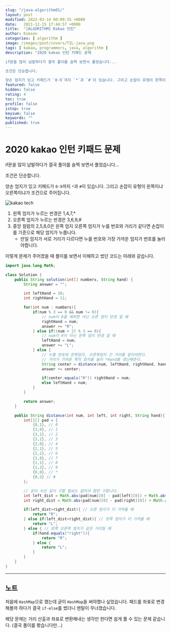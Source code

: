 ```yaml
---
slug: "/java-algorithm01/"
layout: post
modified: 2022-03-14 00:09:35 +0000
date:   2021-12-15 17:44:57 +0000
title:  "[ALGORITHM] Kakao 인턴"
author: Kimson
categories: [ algorithm ]
image: /images/post/covers/TIL-java.png
tags: [ kakao, programmers, java, algorithm ]
description: "2020 kakao 인턴 키패드 문제

if문을 많이 남발하다가 결국 풀이를 슬쩍 보면서 풀었습니다...

조건은 단순합니다.

양손 엄지가 있고 키패드가 `0-9`까지 `*`과 `#`이 있습니다. 그리고 손잡이 유형이 왼쪽이냐 오른쪽이냐가 조건으로 주어집니다."
featured: false
hidden: false
rating: 4
toc: true
profile: false
istop: true
keysum: false
keywords: ""
published: true
---
```


# 2020 kakao 인턴 키패드 문제

if문을 많이 남발하다가 결국 풀이를 슬쩍 보면서 풀었습니다...

조건은 단순합니다.

양손 엄지가 있고 키패드가 `0-9`까지 `*`과 `#`이 있습니다. 그리고 손잡이 유형이 왼쪽이냐 오른쪽이냐가 조건으로 주어집니다.

![kakao tech](https://tech.kakao.com/wp-content/uploads/2020/07/kakao_phone1-333x333.png)

1. 왼쪽 엄지가 누르는 반경은 1,4,7,\*
2. 오른쪽 엄지가 누르는 반경은 3,6,9,#
3. 중앙 컬럼의 2,5,8,0은 왼쪽 엄지 오른쪽 엄지가 누를 번호와 거리가 같다면 손잡이를 기준으로 해당 엄지가 누릅니다.
   - 만일 엄지가 서로 거리가 다르다면 누를 번호와 가장 가까운 엄지가 번호를 눌러야합니다.

이렇게 문제가 주어졌을 때 풀이를 보면서 이해하고 썼던 코드는 아래와 같습니다.

```java
import java.lang.Math;

class Solution {
    public String solution(int[] numbers, String hand) {
        String answer = "";

        int leftHand = 10;
        int rightHand = 11;

        for(int num : numbers){
            if(num % 3 == 0 && num != 0){
                // num이 0을 제외한 아닌 오른 엄지 반경 일 때
                rightHand = num;
                answer += "R";
            } else if((num + 2) % 3 == 0){
                // num이 0이 아닌 왼쪽 엄지 반경 일 때
                leftHand = num;
                answer += "L";
            } else {
                // 누를 번호와 왼쪽엄지, 오른쪽엄지 간 거리를 알아야한다.
                // 거리가 가까운 쪽의 엄지를 눌러 *Hand를 갱신해준다.
                String center = distance(num, leftHand, rightHand, hand);
                answer += center;

                if(center.equals("R")) rightHand = num;
                else leftHand = num;
            }
        }

        return answer;
    }

    public String distance(int num, int left, int right, String hand){
        int[][] pad = {
            {0,1}, // 0
            {3,0}, // 1
            {3,1}, // 2
            {3,2}, // 3
            {2,0}, // 4
            {2,1}, // 5
            {2,2}, // 6
            {1,0}, // 7
            {1,1}, // 8
            {1,2}, // 9
            {0,0}, // *
            {0,2} // #
        };

        // 굳이 사선 길이 구할 필요는 없어서 합만 구합니다.
        int left_dist = Math.abs(pad[num][0] - pad[left][0]) + Math.abs(pad[num][1] - pad[left][1]);
        int right_dist = Math.abs(pad[num][0] - pad[right][0]) + Math.abs(pad[num][1] - pad[right][1]);

        if(left_dist>right_dist){ // 오른 엄지가 더 가까울 때
            return "R";
        } else if(left_dist<right_dist){ // 왼쪽 엄지가 더 가까울 때
            return "L";
        } else { // 왼쪽 오른쪽 엄지가 같은 거리일 때
            if(hand.equals("right")){
                return "R";
            } else {
                return "L";
            }
        }
    }
}
```

---

## 노트

처음에 `HashMap`으로 했는데 굳이 `HashMap`을 써야했나 싶었습니다. 패드를 좌표로 변경해볼까 하다가 결국 `if-else`를 썼더니 멘탈이 무너졌습니다.

해당 문제는 거리 산출과 좌표로 변환해내는 생각만 한다면 쉽게 풀 수 있는 문제 같습니다. (결국 풀이를 봤습니다만...)
